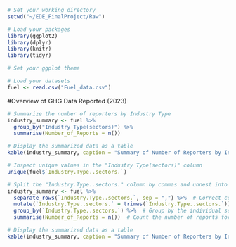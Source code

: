 

```r
# Set your working directory
setwd("~/EDE_FinalProject/Raw")

# Load your packages
library(ggplot2)
library(dplyr)
library(knitr)
library(tidyr)

# Set your ggplot theme

# Load your datasets
fuel <- read.csv("Fuel_data.csv")

```

#Overview of GHG Data Reported (2023)

```r

# Summarize the number of reporters by Industry Type
industry_summary <- fuel %>%
  group_by("Industry Type(sectors)") %>%
  summarise(Number_of_Reports = n())

# Display the summarized data as a table
kable(industry_summary, caption = "Summary of Number of Reporters by Industry Sector")

# Inspect unique values in the "Industry Type(sectors)" column
unique(fuel$`Industry.Type..sectors.`)

# Split the "Industry.Type..sectors." column by commas and unnest into separate rows
industry_summary <- fuel %>%
  separate_rows(`Industry.Type..sectors.`, sep = ",") %>%  # Correct column name
  mutate(`Industry.Type..sectors.` = trimws(`Industry.Type..sectors.`)) %>%  # Remove extra spaces
  group_by(`Industry.Type..sectors.`) %>%  # Group by the individual sectors
  summarise(Number_of_Reports = n())  # Count the number of reports for each sector

# Display the summarized data as a table
kable(industry_summary, caption = "Summary of Number of Reporters by Industry Sector")


```

